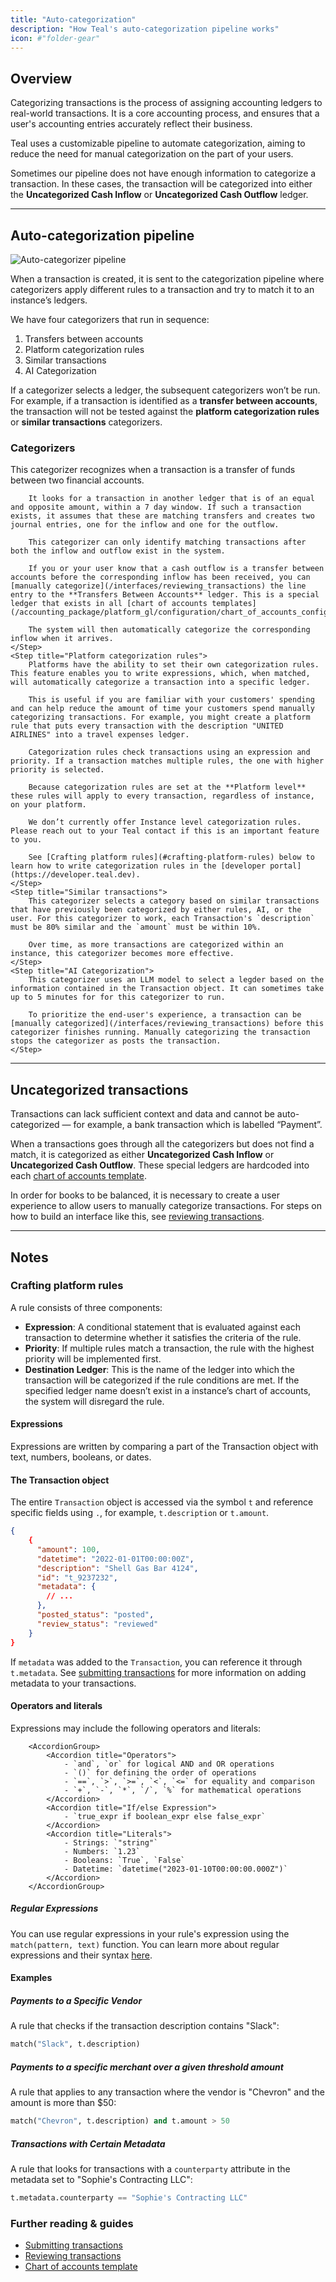 ```yaml
---
title: "Auto-categorization"
description: "How Teal's auto-categorization pipeline works"
icon: #"folder-gear"
---
```


## Overview

Categorizing transactions is the process of assigning accounting ledgers to real-world transactions. It is a core accounting process, and ensures that a user's accounting entries accurately reflect their business.  

Teal uses a customizable pipeline to automate categorization, aiming to reduce the need for manual categorization on the part of your users. 

Sometimes our pipeline does not have enough information to categorize a transaction. In these cases, the transaction will be categorized into either the **Uncategorized Cash Inflow** or **Uncategorized Cash Outflow** ledger. 

---

## Auto-categorization pipeline

![Auto-categorizer pipeline](/images/auto-categorizer-pipeline.png)

When a transaction is created, it is sent to the categorization pipeline where categorizers apply different rules to a transaction and try to match it to an instance’s ledgers.

We have four categorizers that run in sequence:

1. Transfers between accounts
2. Platform categorization rules
3. Similar transactions
4. AI Categorization

If a categorizer selects a ledger, the subsequent categorizers won’t be run. For example, if a transaction is identified as a **transfer between accounts**, the transaction will not be tested against the **platform categorization rules** or **similar transactions** categorizers.

### Categorizers

<Steps>
    <Step title="Transfers between accounts">
        This categorizer recognizes when a transaction is a transfer of funds between two financial accounts. 

        It looks for a transaction in another ledger that is of an equal and opposite amount, within a 7 day window. If such a transaction exists, it assumes that these are matching transfers and creates two journal entries, one for the inflow and one for the outflow. 

        This categorizer can only identify matching transactions after both the inflow and outflow exist in the system.

        If you or your user know that a cash outflow is a transfer between accounts before the corresponding inflow has been received, you can [manually categorize](/interfaces/reviewing_transactions) the line entry to the **Transfers Between Accounts** ledger. This is a special ledger that exists in all [chart of accounts templates](/accounting_package/platform_gl/configuration/chart_of_accounts_config)
        
        The system will then automatically categorize the corresponding inflow when it arrives.
    </Step>
    <Step title="Platform categorization rules">
        Platforms have the ability to set their own categorization rules. This feature enables you to write expressions, which, when matched, will automatically categorize a transaction into a specific ledger. 
        
        This is useful if you are familiar with your customers' spending and can help reduce the amount of time your customers spend manually categorizing transactions. For example, you might create a platform rule that puts every transaction with the description "UNITED AIRLINES" into a travel expenses ledger.

        Categorization rules check transactions using an expression and priority. If a transaction matches multiple rules, the one with higher priority is selected.

        Because categorization rules are set at the **Platform level** these rules will apply to every transaction, regardless of instance, on your platform. 
        
        We don’t currently offer Instance level categorization rules. Please reach out to your Teal contact if this is an important feature to you.

        See [Crafting platform rules](#crafting-platform-rules) below to learn how to write categorization rules in the [developer portal](https://developer.teal.dev).
    </Step>
    <Step title="Similar transactions">
        This categorizer selects a category based on similar transactions that have previously been categorized by either rules, AI, or the user. For this categorizer to work, each Transaction's `description` must be 80% similar and the `amount` must be within 10%.

        Over time, as more transactions are categorized within an instance, this categorizer becomes more effective. 
    </Step>
    <Step title="AI Categorization">
        This categorizer uses an LLM model to select a legder based on the information contained in the Transaction object. It can sometimes take up to 5 minutes for for this categorizer to run. 
        
        To prioritize the end-user's experience, a transaction can be [manually categorized](/interfaces/reviewing_transactions) before this categorizer finishes running. Manually categorizing the transaction stops the categorizer as posts the transaction.
    </Step>
</Steps>

---

## Uncategorized transactions

Transactions can lack sufficient context and data and cannot be auto-categorized — for example, a bank transaction which is labelled “Payment”.

When a transactions goes through all the categorizers but does not find a match, it is categorized as either **Uncategorized Cash Inflow** or **Uncategorized Cash Outflow**. These special ledgers are hardcoded into each [chart of accounts template](/accounting_package/platform_gl/configuration/chart_of_accounts_config.mdx).

In order for books to be balanced, it is necessary to create a user experience to allow users to manually categorize transactions. For steps on how to build an interface like this, see [reviewing transactions](/interfaces/reviewing_transactions).

---

## Notes
### Crafting platform rules

A rule consists of three components:

- **Expression**: A conditional statement that is evaluated against each transaction to determine whether it satisfies the criteria of the rule.
- **Priority**: If multiple rules match a transaction, the rule with the highest priority will be implemented first.
- **Destination Ledger**: This is the name of the ledger into which the transaction will be categorized if the rule conditions are met. If the specified ledger name doesn’t exist in a instance’s chart of accounts, the system will disregard the rule.

#### Expressions
Expressions are written by comparing a part of the Transaction object with text, numbers, booleans, or dates. 

#### The Transaction object

The entire `Transaction` object is accessed via the symbol `t` and reference specific fields using `.`, for example, `t.description` or `t.amount`.

```json
{
    {
      "amount": 100,
      "datetime": "2022-01-01T00:00:00Z",
      "description": "Shell Gas Bar 4124",
      "id": "t_9237232",
      "metadata": {
        // ...
      },
      "posted_status": "posted",
      "review_status": "reviewed"
    }
}
```

If `metadata` was added to the `Transaction`, you can reference it through `t.metadata`. See [submitting transactions](/accounting_package/platform_gl/transactions/submitting_transactions) for more information on adding metadata to your transactions.

#### Operators and literals

Expressions may include the following operators and literals:

        <AccordionGroup>
            <Accordion title="Operators">
                - `and`, `or` for logical AND and OR operations
                - `()` for defining the order of operations
                - `==`, `>`, `>=`, `<`, `<=` for equality and comparison
                - `+`, `-`, `*`, `/`, `%` for mathematical operations
            </Accordion>
            <Accordion title="If/else Expression">
                - `true_expr if boolean_expr else false_expr`
            </Accordion>
            <Accordion title="Literals">
                - Strings: `"string"`
                - Numbers: `1.23`
                - Booleans: `True`, `False`
                - Datetime: `datetime("2023-01-10T00:00:00.000Z")`
            </Accordion>
        </AccordionGroup>

##### Regular Expressions

You can use regular expressions in your rule's expression using the `match(pattern, text)` function. You can learn more about regular expressions and their syntax [here](https://developers.google.com/edu/python/regular-expressions).

#### Examples

##### Payments to a Specific Vendor

A rule that checks if the transaction description contains "Slack":

```python
match("Slack", t.description)
```

##### Payments to a specific merchant over a given threshold amount

A rule that applies to any transaction where the vendor is "Chevron" and the amount is more than \$50:

```python
match("Chevron", t.description) and t.amount > 50
```

##### Transactions with Certain Metadata

A rule that looks for transactions with a `counterparty` attribute in the metadata set to "Sophie's Contracting LLC":

```python
t.metadata.counterparty == "Sophie's Contracting LLC"
```

### Further reading & guides
- [Submitting transactions](/accounting_package/platform_gl/transactions/submitting_transactions)
- [Reviewing transactions](/interfaces/reviewing_transactions)
- [Chart of accounts template](/accounting_package/platform_gl/configuration/chart_of_accounts_config.mdx)


